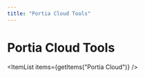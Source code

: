 ```yaml
---
title: "Portia Cloud Tools"
---
```

<!-- WARNING: This file is auto-generated by generate_tool_docs.py. Do not edit manually. -->



# Portia Cloud Tools

<ItemList items={getItems("Portia Cloud")} />

